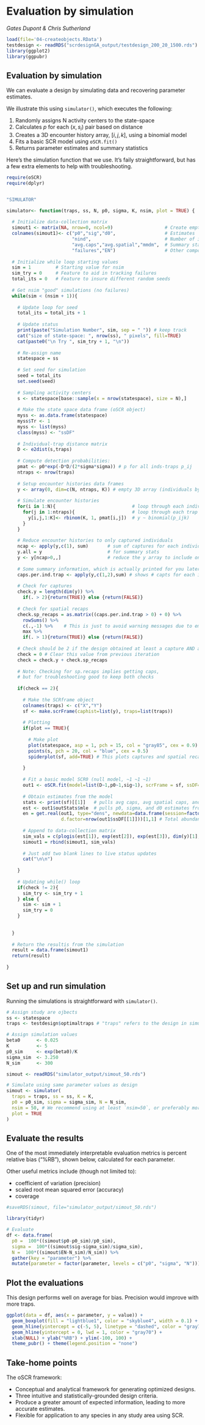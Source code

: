 # Evaluation by simulation {#evaluate}

*Gates Dupont & Chris Sutherland*

```r
load(file='04-createobjects.RData')
testdesign <- readRDS("scrdesignGA_output/testdesign_200_20_1500.rds")
library(ggplot2)
library(ggpubr)
```

## Evaluation by simulation

We can evaluate a design by simulating data and recovering parameter estimates.

We illustrate this using `simulator()`, which executes the following:

1. Randomly assigns N activity centers to the state-space
2. Calculates $p$ for each $(x, s_i)$ pair based on distance
3. Creates a 3D encounter history array, $[i,j,k]$, using a binomial model
4. Fits a basic SCR model using `oSCR.fit()`
5. Returns parameter estimates and summary statistics

Here's the simulation function that we use. It's faily straightforward, but has a few extra elements to help with troubleshooting. 

```r

require(oSCR)
require(dplyr)


"SIMULATOR"

simulator<- function(traps, ss, N, p0, sigma, K, nsim, plot = TRUE) {
  
  # Initialize data-collection matrix
  simout1 <- matrix(NA, nrow=0, ncol=9)                   # Create empty matrix for output
  colnames(simout1)<- c("p0","sig","d0",                  # Estimates
                        "nind",                           # Number of individuals (length of first dimmension of y)
                        "avg.caps","avg.spatial","mmdm",  # Summary stats from oSCR (possibly different definitions)
                        "failures","EN")                  # Other components
  
  # Initialize while loop starting values
  sim = 1         # Starting value for nsim
  sim_try = 0     # Feature to aid in tracking failures
  total_its = 0   # Feature to insure different random seeds
  
  # Get nsim "good" simulations (no failures)
  while(sim < (nsim + 1)){
    
    # Update loop for seed
    total_its = total_its + 1
    
    # Update status
    print(paste("Simulation Number", sim, sep = " ")) # keep track
    cat("size of state-space: ", nrow(ss), " pixels", fill=TRUE)
    cat(paste0("\n Try ", sim_try + 1, "\n"))
    
    # Re-assign name
    statespace = ss
    
    # Set seed for simulation
    seed = total_its
    set.seed(seed)
    
    # Sampling activity centers
    s <- statespace[base::sample(x = nrow(statespace), size = N),]
    
    # Make the state space data frame (oSCR object)
    myss <- as.data.frame(statespace)
    myss$Tr <- 1
    myss <- list(myss)
    class(myss) <- "ssDF"
    
    # Individual-trap distance matrix
    D <- e2dist(s,traps)
    
    # Compute detection probabilities:
    pmat <- p0*exp(-D*D/(2*sigma*sigma)) # p for all inds-traps p_ij
    ntraps <- nrow(traps)
    
    # Setup encounter histories data frames
    y <- array(0, dim=c(N, ntraps, K)) # empty 3D array (individuals by traps by sampling occasion)
    
    # Simulate encounter histories
    for(i in 1:N){                            # loop through each individual/activity center
      for(j in 1:ntraps){                     # loop through each trap
        y[i,j,1:K]<- rbinom(K, 1, pmat[i,j])  # y ~ binomial(p_ijk)
      }
    }
    
    # Reduce encounter histories to only captured individuals
    ncap <- apply(y,c(1), sum)       # sum of captures for each individual
    y.all = y                        # for summary stats
    y <- y[ncap>0,,]                 # reduce the y array to include only captured individuals
    
    # Some summary information, which is actually printed for you later with "print(scrFrame)"
    caps.per.ind.trap <- apply(y,c(1,2),sum) # shows # capts for each indvidual across all traps
    
    # Check for captures
    check.y = length(dim(y)) %>%
      if(. > 2){return(TRUE)} else {return(FALSE)}
    
    # Check for spatial recaps
    check.sp_recaps = as.matrix((caps.per.ind.trap > 0) + 0) %>%
      rowSums() %>%
      c(.,-1) %>%    # This is just to avoid warning messages due to empty lists
      max %>%
      if(. > 1){return(TRUE)} else {return(FALSE)}
    
    # Check should be 2 if the design obtained at least a capture AND a spatial recapture
    check = 0 # Clear this value from previous iteration
    check = check.y + check.sp_recaps
    
    # Note: Checking for sp.recaps implies getting caps, 
    # but for troubleshooting good to keep both checks
    
    if(check == 2){
      
      # Make the SCRframe object
      colnames(traps) <- c("X","Y")
      sf <- make.scrFrame(caphist=list(y), traps=list(traps))
      
      # Plotting
      if(plot == TRUE){
        
        # Make plot
        plot(statespace, asp = 1, pch = 15, col = "gray85", cex = 0.9)
        points(s, pch = 20, col = "blue", cex = 0.5)
        spiderplot(sf, add=TRUE) # This plots captures and spatial recaptures between traps
        
      }
      
      # Fit a basic model SCR0 (null model, ~1 ~1 ~1)
      out1 <- oSCR.fit(model=list(D~1,p0~1,sig~1), scrFrame = sf, ssDF=myss, trimS = 4*sigma)
      
      # Obtain estimates from the model
      stats <- print(sf)[[1]]   # pulls avg caps, avg spatial caps, and mmdm
      est <- out1$outStats$mle  # pulls p0, sigma, and d0 estimates from the model
      en = get.real(out1, type="dens", newdata=data.frame(session=factor(1)),
                    d.factor=nrow(out1$ssDF[[1]]))[1,1] # Total abundance
      
      # Append to data-collection matrix
      sim_vals = c(plogis(est[1]), exp(est[2]), exp(est[3]), dim(y)[1], stats, sim_try, en)
      simout1 = rbind(simout1, sim_vals)
      
      # Just add two blank lines to live status updates
      cat("\n\n")
      
    }
    
    # Updating while() loop
    if(check != 2){
      sim_try <- sim_try + 1
    } else {
      sim <- sim + 1
      sim_try = 0
    }
    
    
  }
  
  # Return the resultis from the simulation
  result = data.frame(simout1)
  return(result)
  
}

```


## Set up and run simulation

Running the simulations is straightforward with `simulator()`. 

```r
# Assign study are ojbects
ss <- statespace
traps <- testdesign$optimaltraps # "traps" refers to the design in simulator()

# Assign simulation values
beta0      <- 0.025
K          <- 5
p0_sim     <- exp(beta0)/K
sigma_sim  <- 3.250
N_sim      <- 300
```

```r
simout <- readRDS("simulator_output/simout_50.rds")
```

```r
# Simulate using same parameter values as design
simout <- simulator(
  traps = traps, ss = ss, K = K, 
  p0 = p0_sim, sigma = sigma_sim, N = N_sim, 
  nsim = 50, # We recommend using at least `nsim=50`, or preferably more.
  plot = TRUE
)

```


## Evaluate the results

One of the most immediately interpretable evaluation metrics is percent relative bias ("%RB"), shown below, calculated for each parameter.

Other useful metrics include (though not limited to): 

- coefficient of variation (precision)
- scaled root mean squared error (accuracy)
- coverage

```r
#saveRDS(simout, file="simulator_output/simout_50.rds")
```

```r
library(tidyr)

# Evaluate
df <- data.frame(
  p0 =  100*((simout$p0-p0_sim)/p0_sim),
  sigma =  100*((simout$sig-sigma_sim)/sigma_sim),
  N =  100*((simout$EN-N_sim)/N_sim)) %>%
  gather(key = "parameter") %>%
  mutate(parameter = factor(parameter, levels = c("p0", "sigma", "N")))

```


## Plot the evaluations

\footnotesize This design performs well on average for bias. Precision would improve with more traps.

```r
ggplot(data = df, aes(x = parameter, y = value)) +
  geom_boxplot(fill = "lightblue1", color = "skyblue4", width = 0.1) + 
  geom_hline(yintercept = c(-5, 5), linetype = "dashed", color = "gray70") +
  geom_hline(yintercept = 0, lwd = 1, color = "gray70") +
  xlab(NULL) + ylab("%RB") + ylim(-100, 100) +
  theme_pubr() + theme(legend.position = "none")
```


## Take-home points

The oSCR framework:

- Conceptual and analytical framework for generating optimized designs.
- Three intuitive and statistically-grounded design criteria.
- Produce a greater amount of expected information, leading to more accurate estimates.
- Flexible for application to any species in any study area using SCR.
